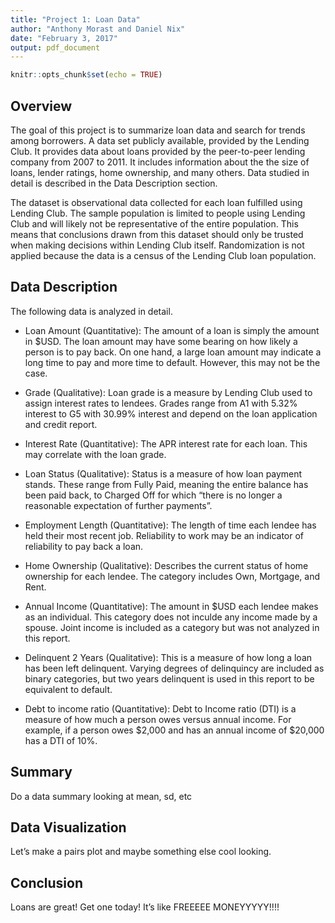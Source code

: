 ```yaml
---
title: "Project 1: Loan Data"
author: "Anthony Morast and Daniel Nix"
date: "February 3, 2017"
output: pdf_document
---
```


```r
knitr::opts_chunk$set(echo = TRUE)
```

## Overview

The goal of this project is to summarize loan data and search for trends among borrowers. 
A data set publicly available, provided by the Lending Club.
It provides data about loans provided by the peer-to-peer lending company from 2007 to 2011.
It includes information about the the size of loans, lender ratings, home ownership, and many others. 
Data studied in detail is described in the Data Description section.

The dataset is observational data collected for each loan fulfilled using Lending Club. 
The sample population is limited to people using Lending Club and will likely not be representative of the entire population.
This means that conclusions drawn from this dataset should only be trusted when making decisions within Lending Club itself.
Randomization is not applied because the data is a census of the Lending Club loan population.



## Data Description
The following data is analyzed in detail.

+ Loan Amount (Quantitative): The amount of a loan is simply the amount in $USD. The loan amount may have some bearing on how likely a person is to pay back. On one hand, a large loan amount may indicate a long time to pay and more time to default. However, this may not be the case.  

+ Grade (Qualitative): Loan grade is a measure by Lending Club used to assign interest rates to lendees. Grades range from A1 with 5.32% interest to G5 with 30.99% interest and depend on the loan application and credit report.

+ Interest Rate (Quantitative): The APR interest rate for each loan. This may correlate with the loan grade.

+ Loan Status (Qualitative): Status is a measure of how loan payment stands. These range from Fully Paid, meaning the entire balance has been paid back, to Charged Off for which "there is no longer a reasonable expectation of further payments". 

+ Employment Length (Quantitative): The length of time each lendee has held their most recent job. Reliability to work may be an indicator of reliability to pay back a loan.

+ Home Ownership (Qualitative): Describes the current status of home ownership for each lendee. The category includes Own, Mortgage, and Rent. 

+ Annual Income (Quantitative): The amount in $USD each lendee makes as an individual. This category does not inculde any income made by a spouse. Joint income is included as a category but was not analyzed in this report.

+ Delinquent 2 Years (Qualitative): This is a measure of how long a loan has been left delinquent. Varying degrees of delinquincy are included as binary categories, but two years delinquent is used in this report to be equivalent to default.

+ Debt to income ratio (Quantitative): Debt to Income ratio (DTI) is a measure of how much a person owes versus annual income. For example, if a person owes $2,000 and has an annual income of $20,000 has a DTI of 10%.

## Summary
Do a data summary looking at mean, sd, etc

## Data Visualization
Let's make a pairs plot and maybe something else cool looking.

## Conclusion
Loans are great! Get one today! It's like FREEEEE MONEYYYYY!!!!
